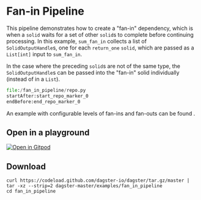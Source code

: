 
# Fan-in Pipeline

<ExampleReferenceLink filePath="examples/fan_in_pipeline" />

This pipeline demonstrates how to create a "fan-in" dependency, which is when a `solid` waits for
a set of other `solid`s to complete before continuing processing. In this example, `sum_fan_in`
collects a list of `SolidOutputHandle`s, one for each `return_one` `solid`, which are passed as a
`List[int]` input to `sum_fan_in`.

In the case where the preceding `solid`s are not of the same type, the `SolidOutputHandle`s can be
passed into the "fan-in" solid individually (instead of in a `List`).

```python literalinclude caption=repo.py
file:/fan_in_pipeline/repo.py
startAfter:start_repo_marker_0
endBefore:end_repo_marker_0
```

An example with configurable levels of fan-ins and fan-outs can be found <VersionedGithubLink
  filePath="examples/fan_in_pipeline/fan_in_fan_out.py"
  word="here"
/>.

## Open in a playground

[![Open in Gitpod](https://gitpod.io/button/open-in-gitpod.svg)](https://gitpod.io/#EXAMPLE=fan_in_pipeline/https://github.com/dagster-io/dagster)

## Download

```
curl https://codeload.github.com/dagster-io/dagster/tar.gz/master | tar -xz --strip=2 dagster-master/examples/fan_in_pipeline
cd fan_in_pipeline
```
